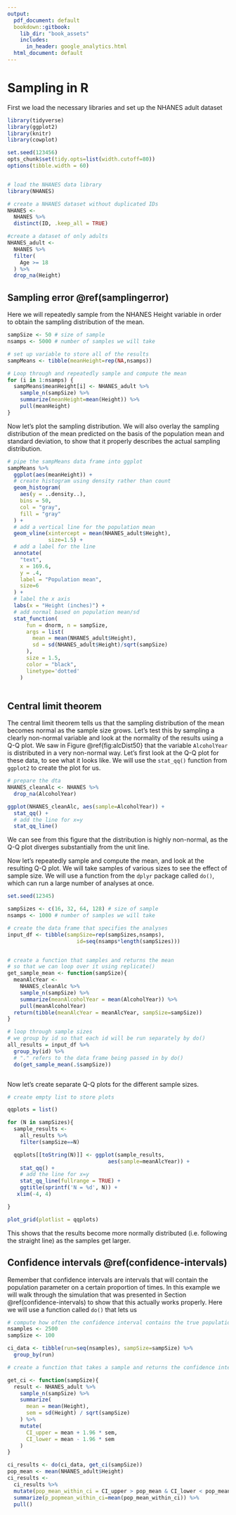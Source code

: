 ```yaml
---
output:
  pdf_document: default
  bookdown::gitbook:
    lib_dir: "book_assets"
    includes:
      in_header: google_analytics.html
  html_document: default
---
```


# Sampling in R

First we load the necessary libraries and set up the NHANES adult dataset
```r
library(tidyverse)
library(ggplot2)
library(knitr)
library(cowplot)

set.seed(123456)
opts_chunk$set(tidy.opts=list(width.cutoff=80))
options(tibble.width = 60)


# load the NHANES data library
library(NHANES)

# create a NHANES dataset without duplicated IDs 
NHANES <-
  NHANES %>%
  distinct(ID, .keep_all = TRUE) 

#create a dataset of only adults
NHANES_adult <- 
  NHANES %>%
  filter( 
    Age >= 18
  ) %>%
  drop_na(Height)

```


## Sampling error \@ref(samplingerror)

Here we will repeatedly sample from the NHANES Height variable in order to obtain the sampling distribution of the mean.

```r

sampSize <- 50 # size of sample
nsamps <- 5000 # number of samples we will take

# set up variable to store all of the results
sampMeans <- tibble(meanHeight=rep(NA,nsamps))

# Loop through and repeatedly sample and compute the mean
for (i in 1:nsamps) {
  sampMeans$meanHeight[i] <- NHANES_adult %>%
    sample_n(sampSize) %>%
    summarize(meanHeight=mean(Height)) %>%
    pull(meanHeight)
}


```


Now let's plot the sampling distribution.  We will also overlay the sampling distribution of the mean predicted on the basis of the population mean and standard deviation, to show that it properly describes the actual sampling distribution.

```r

# pipe the sampMeans data frame into ggplot
sampMeans %>% 
  ggplot(aes(meanHeight)) +
  # create histogram using density rather than count
  geom_histogram(
    aes(y = ..density..),
    bins = 50,
    col = "gray", 
    fill = "gray"
  ) +
  # add a vertical line for the population mean
  geom_vline(xintercept = mean(NHANES_adult$Height),
             size=1.5) +
  # add a label for the line
  annotate(
    "text",
    x = 169.6, 
    y = .4,
    label = "Population mean",
    size=6
  ) +
  # label the x axis
  labs(x = "Height (inches)") +
  # add normal based on population mean/sd
  stat_function(
      fun = dnorm, n = sampSize,
      args = list(
        mean = mean(NHANES_adult$Height),
        sd = sd(NHANES_adult$Height)/sqrt(sampSize)
      ), 
      size = 1.5,
      color = "black",
      linetype='dotted'
    ) 
  

```

## Central limit theorem

The central limit theorem tells us that the sampling distribution of the mean becomes normal as the sample size grows.  Let's test this by sampling a clearly non-normal variable and look at the normality of the results using a Q-Q plot. We saw in Figure \@ref{fig:alcDist50} that the variable `AlcoholYear` is distributed in a very non-normal way. Let's first look at the Q-Q plot for these data, to see what it looks like.  We will use the `stat_qq()` function from `ggplot2` to create the plot for us.

```r
# prepare the dta
NHANES_cleanAlc <- NHANES %>%
  drop_na(AlcoholYear)

ggplot(NHANES_cleanAlc, aes(sample=AlcoholYear)) +
  stat_qq() + 
  # add the line for x=y
  stat_qq_line()
```

We can see from this figure that the distribution is highly non-normal, as the Q-Q plot diverges substantially from the unit line.

Now let's repeatedly sample and compute the mean, and look at the resulting Q-Q plot.  We will take samples of various sizes to see the effect of sample size.  We will use a function from the `dplyr` package called `do()`, which can run a large number of analyses at once.  

```r
set.seed(12345)

sampSizes <- c(16, 32, 64, 128) # size of sample
nsamps <- 1000 # number of samples we will take

# create the data frame that specifies the analyses
input_df <- tibble(sampSize=rep(sampSizes,nsamps),
                      id=seq(nsamps*length(sampSizes)))


# create a function that samples and returns the mean
# so that we can loop over it using replicate()
get_sample_mean <- function(sampSize){
  meanAlcYear <- 
    NHANES_cleanAlc %>%
    sample_n(sampSize) %>%
    summarize(meanAlcoholYear = mean(AlcoholYear)) %>%
    pull(meanAlcoholYear)
  return(tibble(meanAlcYear = meanAlcYear, sampSize=sampSize))
}

# loop through sample sizes
# we group by id so that each id will be run separately by do()
all_results = input_df %>% 
  group_by(id) %>%
  # "." refers to the data frame being passed in by do()
  do(get_sample_mean(.$sampSize))



```

Now let's create separate Q-Q plots for the different sample sizes.  

```r

# create empty list to store plots

qqplots = list()

for (N in sampSizes){
  sample_results <- 
    all_results %>%
    filter(sampSize==N)

  qqplots[[toString(N)]] <- ggplot(sample_results, 
                                aes(sample=meanAlcYear)) +
    stat_qq() + 
    # add the line for x=y
    stat_qq_line(fullrange = TRUE) + 
    ggtitle(sprintf('N = %d', N)) + 
   xlim(-4, 4) 

}

plot_grid(plotlist = qqplots)

```

This shows that the results become more normally distributed (i.e. following the straight line) as the samples get larger.

## Confidence intervals \@ref(confidence-intervals)

Remember that confidence intervals are intervals that will contain the population parameter on a certain proportion of times.  In this example we will walk through the simulation that was presented in Section \@ref(confidence-intervals) to show that this actually works properly.  Here we will use a function called `do()` that lets us 

```r
# compute how often the confidence interval contains the true population mean
nsamples <- 2500
sampSize <- 100

ci_data <- tibble(run=seq(nsamples), sampSize=sampSize) %>%
  group_by(run)

# create a function that takes a sample and returns the confidence interval

get_ci <- function(sampSize){
  result <- NHANES_adult %>%
    sample_n(sampSize) %>%
    summarize(
      mean = mean(Height),
      sem = sd(Height) / sqrt(sampSize)
    ) %>%
    mutate(
      CI_upper = mean + 1.96 * sem,
      CI_lower = mean - 1.96 * sem
    )
}

ci_results <- do(ci_data, get_ci(sampSize))
pop_mean <- mean(NHANES_adult$Height)
ci_results <- 
  ci_results %>%
  mutate(pop_mean_within_ci = CI_upper > pop_mean & CI_lower < pop_mean) %>%
  summarize(p_popmean_within_ci=mean(pop_mean_within_ci)) %>%
  pull()

```

